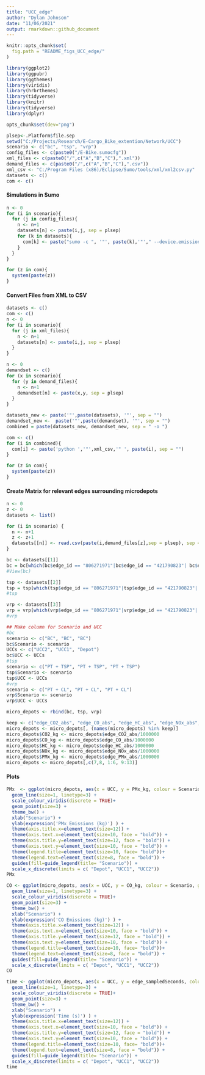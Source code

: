 ---
title: "UCC_edge"
author: "Dylan Johnson"
date: "11/06/2021"
output: rmarkdown::github_document
---

```{r setup, include=FALSE}
knitr::opts_chunk$set(
  fig.path = "README_figs_UCC_edge/"
)
```

```{r libraries, message = FALSE, warning = FALSE}
library(ggplot2)
library(ggpubr)
library(ggthemes)
library(viridis)
library(hrbrthemes)
library(tidyverse)
library(knitr)
library(tidyverse)
library(dplyr)

opts_chunk$set(dev="png")
```


```{r Initialise Parameters, echo=FALSE}
plsep<-.Platform$file.sep 
setwd("C:/Projects/Research/E-Cargo_Bike_extention/Network/UCC")
scenario <- c("bc", "tsp", "vrp")
config_files <- c(paste0("/E-Bike.sumocfg"))
xml_files <- c(paste0("/",c("A","B","C"),".xml"))
demand_files <- c(paste0("/",c("A","B","C"),".csv"))
xml_csv <- "C:/Program Files (x86)/Eclipse/Sumo/tools/xml/xml2csv.py"
datasets <- c()
com <- c()
```

#### Simulations in Sumo 

```{r run simulations}
n <- 0
for (i in scenario){
  for (j in config_files){
    n <- n+1
    datasets[n] <- paste(i,j, sep = plsep)
    for (k in datasets){
      com[k] <- paste("sumo -c ", '"', paste(k),'"'," --device.emissions.probability 1.0",sep = "")
    }  
  }
}

for (z in com){
  system(paste(z))
}
```

#### Convert Files from XML to CSV

```{r XML to CSV}
datasets <- c()
com <- c()
n <- 0
for (i in scenario){
  for (j in xml_files){
    n <- n+1
    datasets[n] <- paste(i,j, sep = plsep)
  }
}

n <- 0
demandset <- c()
for (x in scenario){
  for (y in demand_files){
    n <- n+1
    demandset[n] <- paste(x,y, sep = plsep)
  }
}

datasets_new <- paste('"',paste(datasets), '"', sep = "")
demandset_new <-  paste('"',paste(demandset), '"', sep = "")
combined = paste(datasets_new, demandset_new, sep = " -o ")

com <- c()
for (i in combined){
  com[i] <- paste('python ','"',xml_csv,'" ', paste(i), sep = "")
} 

for (z in com){
  system(paste(z))
}

```

#### Create Matrix for relevant edges surrounding microdepots
```{r Micro Depot}
n <- 0
z <- 0
datasets <- list()

for (i in scenario) {
  n <- n+1
  z <- z+1
  datasets[[n]] <- read.csv(paste(i,demand_files[z],sep = plsep), sep = ";")
}

bc <- datasets[[1]]
bc = bc[which(bc$edge_id == "806271971"|bc$edge_id == "421790823"| bc$edge_id == "-6057932#0"),]
#View(bc)

tsp <- datasets[[2]]
tsp = tsp[which(tsp$edge_id == "806271971"|tsp$edge_id == "421790823"| tsp$edge_id == "-6057932#0"),]
#tsp

vrp <- datasets[[3]]
vrp = vrp[which(vrp$edge_id == "806271971"|vrp$edge_id == "421790823"| vrp$edge_id == "-6057932#0"),]
#vrp

## Make column for Scenario and UCC 
#bc
scenario <- c("BC", "BC", "BC")
bc$Scenario <- scenario
UCCs <- c("UCC2", "UCC1", "Depot")
bc$UCC <- UCCs
#tsp
scenario <- c("PT + TSP", "PT + TSP", "PT + TSP")
tsp$Scenario <- scenario
tsp$UCC <- UCCs
#vrp
scenario <- c("PT + CL", "PT + CL", "PT + CL")
vrp$Scenario <- scenario
vrp$UCC <- UCCs

micro_depots <- rbind(bc, tsp, vrp)

keep <- c("edge_CO2_abs", "edge_CO_abs", "edge_HC_abs", "edge_NOx_abs", "edge_PMx_abs", "edge_sampledSeconds", "Scenario", "UCC")
micro_depots <- micro_depots[, (names(micro_depots) %in% keep)]
micro_depots$CO2_kg <- micro_depots$edge_CO2_abs/1000000
micro_depots$CO_kg <- micro_depots$edge_CO_abs/1000000
micro_depots$HC_kg <- micro_depots$edge_HC_abs/1000000
micro_depots$NOx_kg <- micro_depots$edge_NOx_abs/1000000
micro_depots$PMx_kg <- micro_depots$edge_PMx_abs/1000000
micro_depots <- micro_depots[,c(7,8, 1:6, 9:13)]

```

#### Plots

```{r PMx_kg_edge}
PMx  <- ggplot(micro_depots, aes(x = UCC, y = PMx_kg, colour = Scenario, group = Scenario)) + 
  geom_line(size=1, linetype=3) + 
  scale_colour_viridis(discrete = TRUE)+
  geom_point(size=3) + 
  theme_bw() +
  xlab("Scenario") +
  ylab(expression('PMx Emissions (kg)') ) +
  theme(axis.title.x=element_text(size=12)) +
  theme(axis.text.x=element_text(size=10, face = "bold")) + 
  theme(axis.title.y=element_text(size=12, face = "bold")) +
  theme(axis.text.y=element_text(size=10, face = "bold")) +
  theme(legend.title=element_text(size=10, face= "bold"))+
  theme(legend.text=element_text(size=8, face = "bold")) +
  guides(fill=guide_legend(title= "Scenario")) +
  scale_x_discrete(limits = c( "Depot", "UCC1", "UCC2"))
PMx
```

```{r CO_kg_edge}
CO <- ggplot(micro_depots, aes(x = UCC, y = CO_kg, colour = Scenario, group = Scenario)) + 
  geom_line(size=1, linetype=3) + 
  scale_colour_viridis(discrete = TRUE)+
  geom_point(size=3) + 
  theme_bw() +
  xlab("Scenario") +
  ylab(expression('CO Emissions (kg)') ) +
  theme(axis.title.x=element_text(size=12)) +
  theme(axis.text.x=element_text(size=10, face = "bold")) + 
  theme(axis.title.y=element_text(size=12, face = "bold")) +
  theme(axis.text.y=element_text(size=10, face = "bold")) +
  theme(legend.title=element_text(size=10, face= "bold"))+
  theme(legend.text=element_text(size=8, face = "bold")) +
  guides(fill=guide_legend(title= "Scenario")) +
  scale_x_discrete(limits = c( "Depot", "UCC1", "UCC2"))
CO
```

```{r time_edge}
time <- ggplot(micro_depots, aes(x = UCC, y = edge_sampledSeconds, colour = Scenario, group = Scenario)) + 
  geom_line(size=1, linetype=3) + 
  scale_colour_viridis(discrete = TRUE)+
  geom_point(size=3) + 
  theme_bw() +
  xlab("Scenario") +
  ylab(expression('Time (s)') ) +
  theme(axis.title.x=element_text(size=12)) +
  theme(axis.text.x=element_text(size=10, face = "bold")) + 
  theme(axis.title.y=element_text(size=12, face = "bold")) +
  theme(axis.text.y=element_text(size=10, face = "bold")) +
  theme(legend.title=element_text(size=10, face= "bold"))+
  theme(legend.text=element_text(size=8, face = "bold")) +
  guides(fill=guide_legend(title= "Scenario")) +
  scale_x_discrete(limits = c( "Depot", "UCC1", "UCC2"))
time
```



